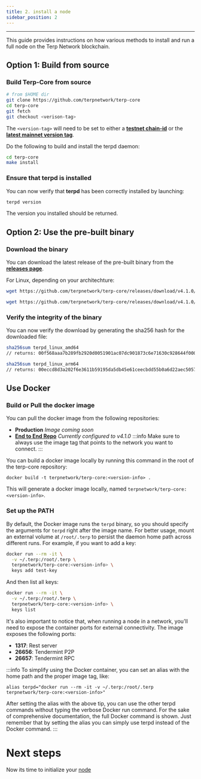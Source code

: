 ---
title: 2. install a node
sidebar_position: 2
---
---


This guide provides instructions on how various methods to install and run a full node on the Terp Network blockchain.

## Option 1: Build from source
### Build Terp-Core from source
```bash
# from $HOME dir
git clone https://github.com/terpnetwork/terp-core
cd terp-core
git fetch
git checkout <verison-tag>
```
The `<version-tag>` will need to be set to either a **[testnet chain-id](../../networks/join-testnet)** or the **[latest mainnet version tag](../../networks/join-mainnet)**.

Do the following to build and install the terpd daemon:

```bash
cd terp-core
make install
```


### Ensure that terpd is installed
You can now verify that **terpd** has been correctly installed by launching:

```bash
terpd version 
```
The version you installed should be returned.
## Option 2: Use the pre-built binary

### Download the binary

You can download the latest release of the pre-built binary from the [**releases page**](https://github.com/terpnetwork/terp-core/releases).

For Linux, depending on your architechture:

<Container>
<Tabs>
<TabItem value="amd64" label="amd64">

```bash
wget https://github.com/terpnetwork/terp-core/releases/download/v4.1.0/terpd_linux_amd64
```
</TabItem>
<TabItem value="arm64" label="arm64">

```bash
wget https://github.com/terpnetwork/terp-core/releases/download/v4.1.0/terpd_linux_arm64
```
</TabItem>
</Tabs>
</Container>


### Verify the integrity of the binary

You can now verify the download by generating the sha256 hash for the downloaded file:

<Container>
<Tabs>
<TabItem value="amd64" label="amd64">

```bash
sha256sum terpd_linux_amd64 
// returns: 00f568aaa7b289fb2920d0051901ac07dc901873c6e71630c928644f0008ffdb
```
</TabItem>
<TabItem value="arm64" label="arm64">

```bash
sha256sum terpd_linux_arm64
// returns: 00eccd8d3a202f6e3611b59195da5db45e61ceecbdd55b0a6d22aec5057fa3d7
```
</TabItem>
</Tabs>
</Container>


## Use Docker

### Build or Pull the docker image

You can pull the docker image from the following repositories:

- **Production** *Image coming soon*
- **[End to End Repo](https://github.com/terpnetwork/terp-core/pkgs/container/terp-core-e2e)** *Currently configured to v4.1.0*
:::info 
Make sure to always use the image tag that points to the network you want to connect.
:::

You can build a docker image locally by running this command in the root of the terp-core repository:
```
docker build -t terpnetwork/terp-core:<version-info> .
```
This will generate a docker image locally, named `terpnetwork/terp-core:<version-info>`.

### Set up the PATH
By default, the Docker image runs the `terpd` binary, so you should specify the arguments for `terpd` right after the image name. For better usage, mount an external volume at `/root/.terp` to persist the daemon home path across different runs. For example, if you want to add a key:


```bash
docker run --rm -it \
  -v ~/.terp:/root/.terp \
  terpnetwork/terp-core:<version-info> \
  keys add test-key
```

And then list all keys:
```bash
docker run --rm -it \
  -v ~/.terp:/root/.terp \
  terpnetwork/terp-core:<version-info> \
  keys list
```

It's also important to notice that, when running a node in a network, you'll need to expose the container ports for external connectivity. The image exposes the following ports:

- **1317**: Rest server
- **26656**: Tendermint P2P
- **26657**: Tendermint RPC

:::info
To simplify using the Docker container, you can set an alias with the home path and the proper image tag, like:

```
alias terpd="docker run --rm -it -v ~/.terp:/root/.terp terpnetwork/terp-core:<version-info>"

```

After setting the alias with the above tip, you can use the other terpd commands without typing the verbose Docker run command. For the sake of comprehensive documentation, the full Docker command is shown. Just remember that by setting the alias you can simply use terpd instead of the Docker command.
:::

# Next steps
Now its time to initialize your [node](./configure)

